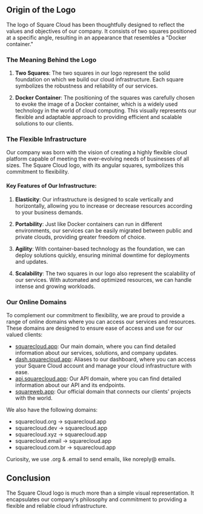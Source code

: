 ## Origin of the Logo

The logo of Square Cloud has been thoughtfully designed to reflect the values and objectives of our company. It consists of two squares positioned at a specific angle, resulting in an appearance that resembles a "Docker container."

### The Meaning Behind the Logo

1. **Two Squares**: The two squares in our logo represent the solid foundation on which we build our cloud infrastructure. Each square symbolizes the robustness and reliability of our services.

2. **Docker Container**: The positioning of the squares was carefully chosen to evoke the image of a Docker container, which is a widely used technology in the world of cloud computing. This visually represents our flexible and adaptable approach to providing efficient and scalable solutions to our clients.

### The Flexible Infrastructure

Our company was born with the vision of creating a highly flexible cloud platform capable of meeting the ever-evolving needs of businesses of all sizes. The Square Cloud logo, with its angular squares, symbolizes this commitment to flexibility.

#### Key Features of Our Infrastructure:

1. **Elasticity**: Our infrastructure is designed to scale vertically and horizontally, allowing you to increase or decrease resources according to your business demands.

2. **Portability**: Just like Docker containers can run in different environments, our services can be easily migrated between public and private clouds, providing greater freedom of choice.

3. **Agility**: With container-based technology as the foundation, we can deploy solutions quickly, ensuring minimal downtime for deployments and updates.

4. **Scalability**: The two squares in our logo also represent the scalability of our services. With automated and optimized resources, we can handle intense and growing workloads.

### Our Online Domains

To complement our commitment to flexibility, we are proud to provide a range of online domains where you can access our services and resources. These domains are designed to ensure ease of access and use for our valued clients:

* [squarecloud.app](https://squarecloud.app): Our main domain, where you can find detailed information about our services, solutions, and company updates.
* [dash.squarecloud.app](https://squarecloud.app/dashboard): Aliases to our dashboard, where you can access your Square Cloud account and manage your cloud infrastructure with ease.
* [api.squarecloud.app](https://api.squarecloud.app): Our API domain, where you can find detailed information about our API and its endpoints.
* [squareweb.app](https://squarecloud.app): Our official domain that connects our clients' projects with the world.

We also have the following domains:

* squarecloud.org -> squarecloud.app
* squarecloud.dev -> squarecloud.app
* squarecloud.xyz -> squarecloud.app
* squarecloud.email -> squarecloud.app
* squarecloud.com.br -> squarecloud.app

Curiosity, we use .org & .email to send emails, like noreply@ emails.

## Conclusion

The Square Cloud logo is much more than a simple visual representation. It encapsulates our company's philosophy and commitment to providing a flexible and reliable cloud infrastructure.
